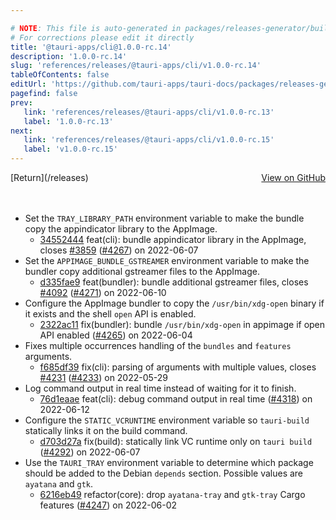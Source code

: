 ```yaml
---

# NOTE: This file is auto-generated in packages/releases-generator/build.ts
# For corrections please edit it directly
title: '@tauri-apps/cli@1.0.0-rc.14'
description: '1.0.0-rc.14'
slug: 'references/releases/@tauri-apps/cli/v1.0.0-rc.14'
tableOfContents: false
editUrl: 'https://github.com/tauri-apps/tauri-docs/packages/releases-generator/build.ts'
pagefind: false
prev:
   link: 'references/releases/@tauri-apps/cli/v1.0.0-rc.13'
   label: '1.0.0-rc.13'
next:
   link: 'references/releases/@tauri-apps/cli/v1.0.0-rc.15'
   label: 'v1.0.0-rc.15'
---
```


			

<ReleaseSidebar slug="references/releases/@tauri-apps/cli"  packageName="@tauri-apps/cli" />

<div style="margin-bottom:3rem; display: flex; justify-content: space-between; align-items: center"><span>[Return](/releases)</span><span><a href="https://github.com/tauri-apps/tauri/releases/tag/@tauri-apps/cli-v1.0.0-rc.14">View on GitHub</a></span></div>

- Set the `TRAY_LIBRARY_PATH` environment variable to make the bundle copy the appindicator library to the AppImage.
  - [34552444](https://www.github.com/tauri-apps/tauri/commit/3455244436578003a5fbb447b039e5c8971152ec) feat(cli): bundle appindicator library in the AppImage, closes [#3859](https://www.github.com/tauri-apps/tauri/pull/3859) ([#4267](https://www.github.com/tauri-apps/tauri/pull/4267)) on 2022-06-07
- Set the `APPIMAGE_BUNDLE_GSTREAMER` environment variable to make the bundler copy additional gstreamer files to the AppImage.
  - [d335fae9](https://www.github.com/tauri-apps/tauri/commit/d335fae92cdcbb0ee18aad4e54558914afa3e778) feat(bundler): bundle additional gstreamer files, closes [#4092](https://www.github.com/tauri-apps/tauri/pull/4092) ([#4271](https://www.github.com/tauri-apps/tauri/pull/4271)) on 2022-06-10
- Configure the AppImage bundler to copy the `/usr/bin/xdg-open` binary if it exists and the shell `open` API is enabled.
  - [2322ac11](https://www.github.com/tauri-apps/tauri/commit/2322ac11cf6290c6bf65413048a049c8072f863b) fix(bundler): bundle `/usr/bin/xdg-open` in appimage if open API enabled ([#4265](https://www.github.com/tauri-apps/tauri/pull/4265)) on 2022-06-04
- Fixes multiple occurrences handling of the `bundles` and `features` arguments.
  - [f685df39](https://www.github.com/tauri-apps/tauri/commit/f685df399a5a05480b6e4f5d92da71f3b87895ef) fix(cli): parsing of arguments with multiple values, closes [#4231](https://www.github.com/tauri-apps/tauri/pull/4231) ([#4233](https://www.github.com/tauri-apps/tauri/pull/4233)) on 2022-05-29
- Log command output in real time instead of waiting for it to finish.
  - [76d1eaae](https://www.github.com/tauri-apps/tauri/commit/76d1eaaebda5c8f6b0d41bf6587945e98cd441f3) feat(cli): debug command output in real time ([#4318](https://www.github.com/tauri-apps/tauri/pull/4318)) on 2022-06-12
- Configure the `STATIC_VCRUNTIME` environment variable so `tauri-build` statically links it on the build command.
  - [d703d27a](https://www.github.com/tauri-apps/tauri/commit/d703d27a707edc028f13b35603205da1133fcc2b) fix(build): statically link VC runtime only on `tauri build` ([#4292](https://www.github.com/tauri-apps/tauri/pull/4292)) on 2022-06-07
- Use the `TAURI_TRAY` environment variable to determine which package should be added to the Debian `depends` section. Possible values are `ayatana` and `gtk`.
  - [6216eb49](https://www.github.com/tauri-apps/tauri/commit/6216eb49e72863bfb6d4c9edb8827b21406ac393) refactor(core): drop `ayatana-tray` and `gtk-tray` Cargo features ([#4247](https://www.github.com/tauri-apps/tauri/pull/4247)) on 2022-06-02


